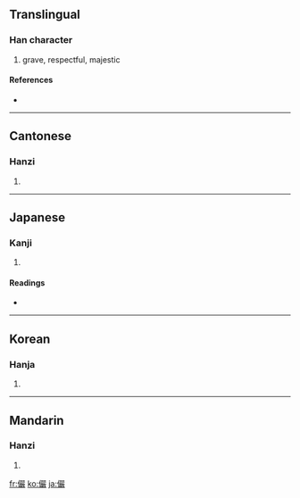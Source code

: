 {{see|俨}}
==Translingual==

===Han character===
{{Han char|rn=9|rad=人|as=20|sn=22|four=2624<sub>8</sub>|canj=人口口大 (ORRK)}}

# grave, respectful, majestic

====References====
* {{Han ref|kx=0122.050|dkj=01324|dj=0257.110|hdz=10240.020|uh=513C|ud=20796|bh=C56B|bd=50539}}

----

==Cantonese==

===Hanzi===
{{yue-hanzi|jyut=|y=yim5}}

# {{defn|Cantonese}}

----

==Japanese==

===Kanji===
{{ja-kanji|grade=|rs=人20}}

# {{defn|Japanese}}

====Readings====
* {{ja-readings|on=[[げん]] (gen)|kun=[[おごそか]] (ogosoka), [[いかめしい]] (ikameshii)}}

----

==Korean==

===Hanja===
{{ko-hanja|hangeul=엄|rv=eom|mr=ŏm}}

# {{defn|Korean}}

----

==Mandarin==

===Hanzi===
{{cmn-hanzi|sim=俨|pin=[[yǎn]] ([[yan3]])|wg=yen<sup>3</sup>}}

# {{defn|Mandarin}}

[[fr:儼]]
[[ko:儼]]
[[ja:儼]]